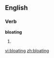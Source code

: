 ==English==

===Verb===
'''bloating'''

# {{present participle of|[[bloat]]}}

[[vi:bloating]]
[[zh:bloating]]